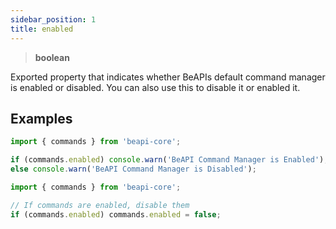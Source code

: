 ```yaml
---
sidebar_position: 1
title: enabled
---
```


> **<Link to="https://developer.mozilla.org/en-US/docs/Web/JavaScript/Reference/Global_Objects/Boolean">boolean</Link>**

Exported property that indicates whether BeAPIs default command manager is enabled or disabled. You can also use this to disable it or enabled it.

## Examples

```js
import { commands } from 'beapi-core';

if (commands.enabled) console.warn('BeAPI Command Manager is Enabled');
else console.warn('BeAPI Command Manager is Disabled');
```

```js
import { commands } from 'beapi-core';

// If commands are enabled, disable them
if (commands.enabled) commands.enabled = false;
```